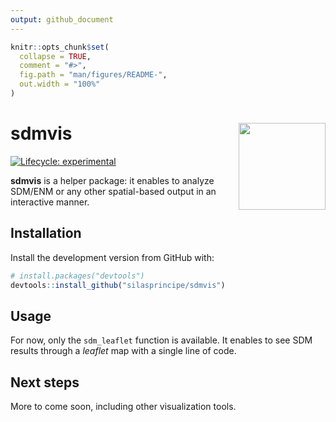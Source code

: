 ```yaml
---
output: github_document
---
```


<!-- README.md is generated from README.Rmd. Please edit that file -->

```r
knitr::opts_chunk$set(
  collapse = TRUE,
  comment = "#>",
  fig.path = "man/figures/README-",
  out.width = "100%"
)
```

# sdm**vis** <img src="man/figures/logo.png" align="right" height="139" />

<!-- badges: start -->
[![Lifecycle: experimental](https://img.shields.io/badge/lifecycle-experimental-orange.svg)](https://lifecycle.r-lib.org/articles/stages.html#experimental)
<!-- badges: end -->

**sdmvis** is a helper package: it enables to analyze SDM/ENM or any other spatial-based output in an interactive manner.

## Installation

Install the development version from GitHub with:

```r
# install.packages("devtools")
devtools::install_github("silasprincipe/sdmvis")
```

## Usage

For now, only the `sdm_leaflet` function is available. It enables to see SDM results through a _leaflet_ map with a single line of code.

## Next steps

More to come soon, including other visualization tools.
